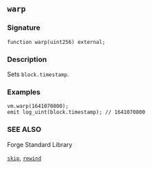 ## `warp`

### Signature

```solidity
function warp(uint256) external;
```

### Description

Sets `block.timestamp`.

### Examples

```solidity
vm.warp(1641070800);
emit log_uint(block.timestamp); // 1641070800
```

### SEE ALSO

Forge Standard Library

[`skip`](/reference/forge-std/skip.mdx), [`rewind`](/reference/forge-std/rewind.mdx)
